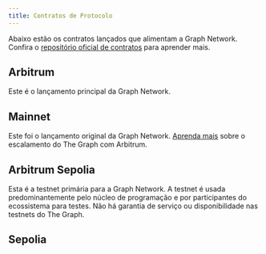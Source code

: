 ```yaml
---
title: Contratos de Protocolo
---
```



Abaixo estão os contratos lançados que alimentam a Graph Network. Confira o [repositório oficial de contratos](https://github.com/graphprotocol/contracts) para aprender mais.

## Arbitrum

Este é o lançamento principal da Graph Network.

<ProtocolContractsTable networkId={42161} />

## Mainnet

Este foi o lançamento original da Graph Network. [Aprenda mais](/archived/arbitrum/arbitrum-faq/) sobre o escalamento do The Graph com Arbitrum.

<ProtocolContractsTable networkId={1} />

## Arbitrum Sepolia

Esta é a testnet primária para a Graph Network. A testnet é usada predominantemente pelo núcleo de programação e por participantes do ecossistema para testes. Não há garantia de serviço ou disponibilidade nas testnets do The Graph.

<ProtocolContractsTable networkId={421614} />

## Sepolia

<ProtocolContractsTable networkId={11155111} />
